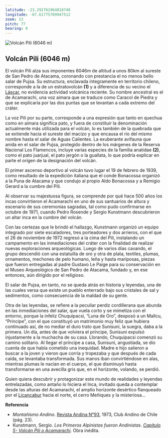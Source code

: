 ```yaml
---
latitude: -23.292761964018748
longitude: -67.61775789947512
zoom: 13
pitch: 77
bearing: 0
---
```


![Volcán Pili (6046 m)](https://www.andeshandbook.org/media/route_gallery/thumb600x400/1504404942653145046.jpg "Volcán Pili (6046 m)")

## Volcán Pili (6046 m)


  
El volcán Pili alza sus imponentes 6046m de altitud a unos 80km al sureste de San Pedro de Atacama, coronando con prestancia el no menos bello salar de Pujsa. Su estructura, enclavada íntegramente en territorio chileno, corresponde a la de un estratovolcán **(1)** y a diferencia de su vecino el [Láscar](http://www.andeshandbook.org/montanismo/cerro/92/Lascar), no evidencia actividad volcánica reciente. Su nombre ancestral es el de Acamarachi, una voz aimara que se traduce como Caracol de Piedra y que se explicaría por las dos puntas que se levantan a cada extremo del cráter.  
  
La voz Pili por su parte, corresponde a una expresión que tanto en quechua como en aimara significa pato, y fuera de constituir la denominación actualmente más utilizada para el volcán, lo es también de la quebrada que se extiende hacia el sureste del macizo y que encausa el río del mismo nombre hasta el salar de Aguas Calientes. La exuberante avifauna que anida en el salar de Pujsa, protegido dentro de los márgenes de la Reserva Nacional Los Flamencos, incluye varias especies de la familia anatidae **(2)**, como el pato juarjual, el pato jergón o la guallata, lo que podría explicar en parte el origen de la designación del volcán.  
  
El primer ascenso deportivo al volcán tuvo lugar el 19 de febrero de 1939, como resultado de la expedición italiana que el conde Bonacossa organizó a la Puna de Atacama y que condujo al propio Aldo Bonacossa y a Remigio Gerard a la cumbre del Pili.  
  
Al observar su majestuosa figura, se comprende por qué hace 500 años los incas convirtieron el Acamarachi en uno de sus santuarios de altura y escenario de sus ceremonias sagradas, tal como pudo confirmarse en octubre de 1971, cuando Pedro Rosende y Sergio Kunstmann descubrieron un altar inca en la cumbre del volcán.  
  
Con las certezas que le brindó el hallazgo, Kunstmann organizó un equipo integrado por siete escaladores, tres porteadores y dos arrieros, con el que el 26 de noviembre de 1972 regresó a la cima del Pili, instalando un campamento en las inmediaciones del cráter con la finalidad de realizar nuevas exploraciones arqueológicas. Luego de varios días cavando, el grupo descendió con una estatuilla de oro y otra de plata, textiles, plumas, ornamentos, mechones de pelo humano, leña y hasta mariposas, piezas que fueron entregadas al padre Gustavo Le Paige para su conservación en el Museo Arqueológico de San Pedro de Atacama, fundado y, en ese entonces, aún dirigido por el religioso.  
  
El salar de Pujsa, en tanto, no se queda atrás en historia y leyendas, una de las cuales versa que existe un pueblo enterrado bajo sus cristales de sal y sedimentos, como consecuencia de la maldad de su gente.  
  
Otra de las leyendas, se refiere a la peculiar perdiz cordillerana que abunda en las inmediaciones del salar, que vuela corto y se mimetiza con el entorno, porque la infeliz Chuquipacsi, “Luna de Oro”, desposó a un Mallcu, “Príncipe”, con el que constituyó un matrimonio muy feliz que hubiera continuado así, de no mediar el duro trato que Sunisuni, la suegra, daba a la primera. Un día, antes de que volviera el príncipe, Sunisuni expulsó injustamente a la muchacha de su casa. Llorando, Chuquipacsi comenzó su camino solitario. Al llegar el príncipe a casa, Sunisuni, angustiada, se dio cuenta de que había cometido una inequidad. Madre e hijo salieron a buscar a la joven y vieron que corría y tropezaba y que después de cada caída, se levantaba transformada. Sus manos iban convirtiéndose en alas, mientras plumas le nacían en el cuerpo, el que disminuyó hasta transformarse en una avecilla gris que, en el horizonte, volando, se perdió.  
  
Quien quiera descubrir y protagonizar este mundo de realidades y leyendas entrelazadas, como antaño lo hiciera el Inca, invitado queda a contemplar desde las alturas del Acamarachi, el amplio horizonte desértico flanqueado por el [Licancabur](http://www.andeshandbook.org/montanismo/cerro/76/Licancabur) hacia el norte, el cerro Meñiques y la misteriosa...

**Referencia**

*   _Montañismo Andino_. [Revista Andina N°93](http://www.andeshandbook.org/media/documents/Andina_93__1973_Sep.pdf), 1973, Club Andino de Chile (pág. 23).
*   Kunstmann, Sergio. _Los Primeros Alpinistas fueron Andinistas_. _[Capítulo 5- Volcán Pili o Acamarachi](http://www.andeshandbook.org/media/documents/5_Volcan_Pili_o_Acamarachi.pdf)_. Obra inédita.
